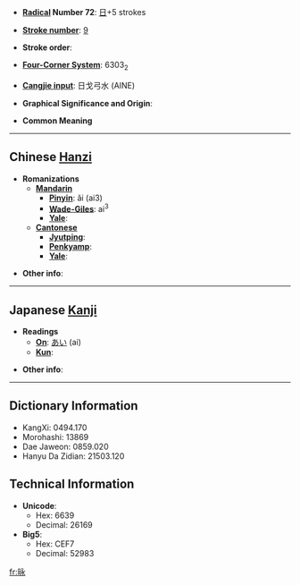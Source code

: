 * '''[[Wiktionary:Chinese radical index| Radical]] Number 72''': [[Wiktionary:Chinese radical index 日|日]]+5 strokes

* '''[[Wiktionary:Chinese total strokes index|Stroke number]]''': [[Wiktionary:Chinese total strokes index 9|9]]

* '''Stroke order''': 

* '''[[Wiktionary:Chinese four corner index|Four-Corner System]]''': 6303<sub>2</sub>

* '''[[Wiktionary:Chinese Cangjie index|Cangjie input]]''': 日戈弓水 (AINE)

* '''Graphical Significance and Origin''': 

* '''Common Meaning'''

----

== Chinese [[Hanzi]] ==

* '''Romanizations'''
** '''[[Mandarin]]'''
*** '''[[Pinyin]]''': ǎi (ai3)
*** '''[[Wade-Giles]]''': ai<sup>3</sup>
*** '''[[Yale]]''': 
** '''[[Cantonese]]'''
*** '''[[Jyutping]]''':
*** '''[[Penkyamp]]''': 
*** '''[[Yale]]''': 

* '''Other info''': 

----

== Japanese [[Kanji]] ==

* '''Readings'''
** '''[[On]]''': [[あい]] (ai)
** '''[[Kun]]''': 

* '''Other info''':  

----

== Dictionary Information ==

* KangXi: 0494.170
* Morohashi: 13869
* Dae Jaweon: 0859.020
* Hanyu Da Zidian: 21503.120

== Technical Information ==

* '''Unicode''':
** Hex: 6639
** Decimal: 26169
* '''Big5''':
** Hex: CEF7
** Decimal: 52983

[[fr:昹]]
